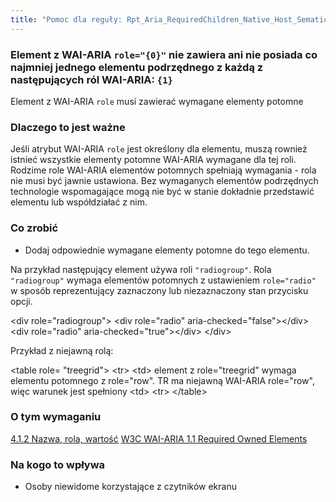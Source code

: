 ```yaml
---
title: "Pomoc dla reguły: Rpt_Aria_RequiredChildren_Native_Host_Sematics"
---
```


<div className="toolHelp">
<Row>
<Column colLg={16} colMd={8} colSm={4} className="toolHead">

### Element z WAI-ARIA `role="{0}"` nie zawiera ani nie posiada co najmniej jednego elementu podrzędnego z każdą z następujących ról WAI-ARIA: `{1}`

<div id="locLevel"></div>

Element z WAI-ARIA `role` musi zawierać wymagane elementy potomne

</Column>
</Row>
<Row>
<Column colLg={11} colMd={5} colSm={4} className="toolMain">

### Dlaczego to jest ważne


Jeśli atrybut WAI-ARIA `role` jest określony dla elementu, muszą rownież istnieć wszystkie elementy potomne WAI-ARIA wymagane dla tej roli. Rodzime role WAI-ARIA elementów potomnych spełniają wymagania - rola nie musi być jawnie ustawiona. Bez wymaganych elementów podrzędnych technologie wspomagające mogą nie być w stanie dokładnie przedstawić elementu lub współdziałać z nim.


<div id="locSnippet"></div>

### Co zrobić

 * Dodaj odpowiednie wymagane elementy potomne do tego elementu.

Na przykład następujący element używa roli `"radiogroup"`. Rola `"radiogroup"` wymaga elementów potomnych z ustawieniem `role="radio"` w sposób reprezentujący zaznaczony lub niezaznaczony stan przycisku opcji.


<CodeSnippet type="multi" light={true}>&lt;div role="radiogroup"&gt;
    &lt;div role="radio" aria-checked="false"&gt;&lt;/div&gt;
    &lt;div role="radio" aria-checked="true"&gt;&lt;/div&gt;
&lt;/div&gt;</CodeSnippet>

Przykład z niejawną rolą:

<CodeSnippet type="multi" light={true}>&lt;table role= "treegrid"&gt;
     &lt;tr&gt;
         &lt;td&gt;
            element z role="treegrid" wymaga elementu potomnego z role="row".
            TR ma niejawną WAI-ARIA role="row", więc warunek jest spełniony
         &lt;td&gt;
     &lt;tr&gt;
&lt;/table&gt;</CodeSnippet>


</Column>
<Column colLg={5} colMd={3} colSm={4} className="toolLeft">

### O tym wymaganiu

[4.1.2 Nazwa, rola, wartość](http://www.ibm.com/able/guidelines/ci162/name_role_value.html)
[W3C WAI-ARIA 1.1 Required Owned Elements](https://www.w3.org/TR/wai-aria/#mustContain)

### Na kogo to wpływa

* Osoby niewidome korzystające z czytników ekranu

</Column>
</Row>
</div>

